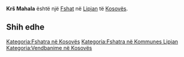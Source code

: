 {{Fshat në Kosovës
 | Emri                = Krš Mahala
| srp_N_name = Krš Mahala
| srp_N_FULL_NAME_RO = Krš Mahala
| srp_N_FULL_NAME_ND_RO = Krs Mahala
| srp_N_SORT_NAME_RG = KRSMAHALA
| srp_N_FULL_NAME_RG = Krš Mahala
| srp_N_FULL_NAME_ND_RG = Krs Mahala
| srp_V_name = Krš Mala
| srp_V_FULL_NAME_RO = Krš Mala
| srp_V_FULL_NAME_ND_RO = Krs Mala
| srp_V_SORT_NAME_RG = KRSMALA
| srp_V_FULL_NAME_RG = Krš Mala
| srp_V_FULL_NAME_ND_RG = Krs Mala

 | Emri (Rasa dhanore) = 
 | Figura              = 
 | Shteti              = Kosovo
 | Komuna              = Lipjan
 | Kodi postar         = 
 | Sipërfaqja          = 

 | Popullsia           = 

 | Regj. i popullsisë  = 
 | Dend. e popullsisë  = 
 | Faqja zyrtare       = 
 <!--- Koordinatat ----> 
 | Gjerësia            = 43.07
 | Gjatësia            = 20.833056
 | Lartësia            = 
}}
'''Krš Mahala''' është një [[Fshat]] në [[Lipjan]] të [[Kosovës]].

<!-- == Gjeografia == -->
<!-- == Historia == -->
<!-- == Demografia == -->
== Shih edhe ==
{{Komuna Lipjan}}
{{Kosovo-Administrata-Cung}}

[[Kategoria:Fshatra në Kosovës]]
[[Kategoria:Fshatra në Kommunes Lipjan]]
[[Kategoria:Vendbanime në Kosovës]]